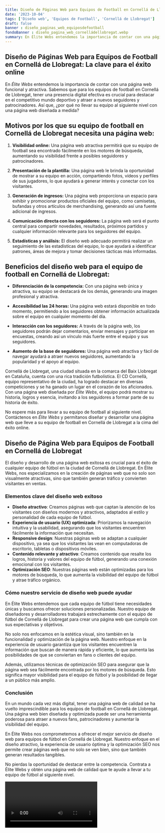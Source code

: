 ```yaml
---
title: Diseño de Páginas Web para Equipos de Football en Cornellá de Llobregat
date: '2023-10-04'
tags: ['Diseño web', 'Equipos de Football', 'Cornellá de Llobregat']
draft: false
banner : diseño_paginas_web_equiposdefootball
fondoBanner : diseño_pagina_web_cornelládellobregat.webp
summary: En Élite Webs entendemos la importancia de contar con una página web funcional y atractiva. Sabemos que para los equipos de football en Cornellá de Llobregat, tener una presencia digital efectiva es crucial para destacar en el competitivo mundo deportivo y atraer a nuevos seguidores y patrocinadores. Así que, ¿por qué no llevar su equipo al siguiente nivel con una página web diseñada a medida?
---
```


## Diseño de Páginas Web para Equipos de Football en Cornellá de Llobregat: La clave para el éxito online

En *Élite Webs* entendemos la importancia de contar con una página web funcional y atractiva. Sabemos que para los equipos de football en Cornellá de Llobregat, tener una presencia digital efectiva es crucial para destacar en el competitivo mundo deportivo y atraer a nuevos seguidores y patrocinadores. Así que, ¿por qué no llevar su equipo al siguiente nivel con una página web diseñada a medida?

## Motivos por los que su equipo de football en Cornellá de Llobregat necesita una página web:

1. **Visibilidad online:** Una página web atractiva permitirá que su equipo de football sea encontrado fácilmente en los motores de búsqueda, aumentando su visibilidad frente a posibles seguidores y patrocinadores.

1. **Presentación de la plantilla:** Una página web le brinda la oportunidad de mostrar a su equipo en acción, compartiendo fotos, vídeos y perfiles de sus jugadores, lo que ayudará a generar interés y conectar con los visitantes.

1. **Generación de ingresos:** Una página web proporciona un espacio para exhibir y promocionar productos oficiales del equipo, como camisetas, bufandas y otros artículos de merchandising, generando así una fuente adicional de ingresos.

1. **Comunicación directa con los seguidores:** La página web será el punto central para compartir novedades, resultados, próximos partidos y cualquier información relevante para los seguidores del equipo.

1. **Estadísticas y análisis:** El diseño web adecuado permitirá realizar un seguimiento de las estadísticas del equipo, lo que ayudará a identificar patrones, áreas de mejora y tomar decisiones tácticas más informadas.

## Beneficios del diseño web para el equipo de football en Cornellá de Llobregat:

- **Diferenciación de la competencia:** Con una página web única y atractiva, su equipo se destacará de los demás, generando una imagen profesional y atractiva.

- **Accesibilidad las 24 horas:** Una página web estará disponible en todo momento, permitiendo a los seguidores obtener información actualizada sobre el equipo en cualquier momento del día.

- **Interacción con los seguidores:** A través de la página web, los seguidores podrán dejar comentarios, enviar mensajes y participar en encuestas, creando así un vínculo más fuerte entre el equipo y sus seguidores.

- **Aumento de la base de seguidores:** Una página web atractiva y fácil de navegar ayudará a atraer nuevos seguidores, aumentando la popularidad y el apoyo al equipo.

Cornellá de Llobregat, una ciudad situada en la comarca del Baix Llobregat en Cataluña, cuenta con una rica tradición futbolística. El CD Cornellà, equipo representativo de la ciudad, ha logrado destacar en diversas competiciones y se ha ganado un lugar en el corazón de los aficionados. Con una página web diseñada por *Élite Webs*, el equipo podrá mostrar su historia, logros y esencia, invitando a los seguidores a formar parte de su historia de éxito.

No espere más para llevar a su equipo de football al siguiente nivel. Contáctenos en *Élite Webs* y permítanos diseñar y desarrollar una página web que lleve a su equipo de football en Cornellá de Llobregat a la cima del éxito online.

<GifSeo />

<Cta />

## Diseño de Página Web para Equipos de Football en Cornellá de Llobregat

El diseño y desarrollo de una página web exitosa es crucial para el éxito de cualquier equipo de fútbol en la ciudad de Cornellá de Llobregat. En Élite Webs, nos especializamos en la creación de páginas web que no solo son visualmente atractivas, sino que también generan tráfico y convierten visitantes en ventas.

### Elementos clave del diseño web exitoso

- **Diseño atractivo**: Creamos páginas web que captan la atención de los visitantes con diseños modernos y atractivos, adaptados al estilo y personalidad de cada equipo de fútbol.
- **Experiencia de usuario (UX) optimizada**: Priorizamos la navegación intuitiva y la usabilidad, asegurando que los visitantes encuentren fácilmente la información que necesitan.
- **Responsive design**: Nuestras páginas web se adaptan a cualquier dispositivo, ya sea que los visitantes las vean en computadoras de escritorio, tabletas o dispositivos móviles.
- **Contenido relevante y atractivo**: Creamos contenido que resalte los logros, historia y valores del equipo de fútbol, generando una conexión emocional con los visitantes.
- **Optimización SEO**: Nuestras páginas web están optimizadas para los motores de búsqueda, lo que aumenta la visibilidad del equipo de fútbol y atrae tráfico orgánico.

### Cómo nuestro servicio de diseño web puede ayudar

En Élite Webs entendemos que cada equipo de fútbol tiene necesidades únicas y buscamos ofrecer soluciones personalizadas. Nuestro equipo de diseñadores y desarrolladores trabajará estrechamente con el equipo de fútbol de Cornellá de Llobregat para crear una página web que cumpla con sus expectativas y objetivos.

No solo nos enfocamos en la estética visual, sino también en la funcionalidad y optimización de la página web. Nuestro enfoque en la experiencia de usuario garantiza que los visitantes encuentren la información que buscan de manera rápida y eficiente, lo que aumenta las posibilidades de que se conviertan en fans o clientes del equipo.

Además, utilizamos técnicas de optimización SEO para asegurar que la página web sea fácilmente encontrada por los motores de búsqueda. Esto significa mayor visibilidad para el equipo de fútbol y la posibilidad de llegar a un público más amplio.

### Conclusión

En un mundo cada vez más digital, tener una página web de calidad se ha vuelto imprescindible para los equipos de football en Cornellá de Llobregat. Una página web bien diseñada y optimizada puede ser una herramienta poderosa para atraer a nuevos fans, patrocinadores y aumentar la visibilidad del equipo.

En Élite Webs nos comprometemos a ofrecer el mejor servicio de diseño web para equipos de fútbol en Cornellá de Llobregat. Nuestro enfoque en el diseño atractivo, la experiencia de usuario óptima y la optimización SEO nos permite crear páginas web que no solo se ven bien, sino que también generan resultados tangibles.

No pierdas la oportunidad de destacar entre la competencia. Contrata a Élite Webs y obtén una página web de calidad que te ayude a llevar a tu equipo de fútbol al siguiente nivel.

<Video />

<CtaBot job='Equipos de Football' city='Cornellá de Llobregat'/>

<Gmaps query='Cornellá de Llobregat+españa+maps' />